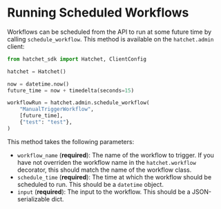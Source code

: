 # Running Scheduled Workflows

Workflows can be scheduled from the API to run at some future time by calling `schedule_workflow`. This method is available on the `hatchet.admin` client:

```py filename="scheduled_workflow.py" copy
from hatchet_sdk import Hatchet, ClientConfig

hatchet = Hatchet()

now = datetime.now()
future_time = now + timedelta(seconds=15)

workflowRun = hatchet.admin.schedule_workflow(
    "ManualTriggerWorkflow",
    [future_time],
    {"test": "test"},
)
```

This method takes the following parameters:

- `workflow_name` (**required**): The name of the workflow to trigger. If you have not overriden the workflow name in the `hatchet.workflow` decorator, this should match the name of the workflow class.
- `schedule_time` (**required**): The time at which the workflow should be scheduled to run. This should be a `datetime` object.
- `input` (**required**): The input to the workflow. This should be a JSON-serializable dict.
